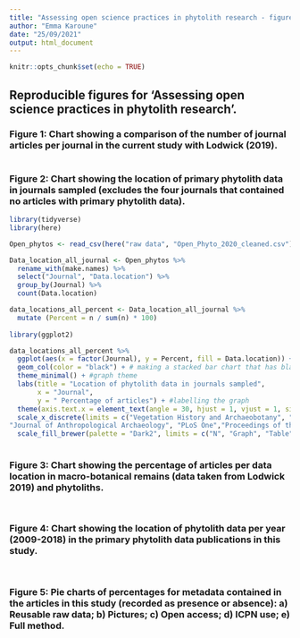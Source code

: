 ```yaml
---
title: "Assessing open science practices in phytolith research - figures"
author: "Emma Karoune"
date: "25/09/2021"
output: html_document
---
```


```r
knitr::opts_chunk$set(echo = TRUE)
```

## Reproducible figures for 'Assessing open science practices in phytolith research'.


### Figure 1: Chart showing a comparison of the number of journal articles per journal in the current study with Lodwick (2019). 

```

```

### Figure 2: Chart showing the location of primary phytolith data in journals sampled (excludes the four journals that contained no articles with primary phytolith data). 

```r
library(tidyverse)
library(here)

Open_phytos <- read_csv(here("raw data", "Open_Phyto_2020_cleaned.csv"))

Data_location_all_journal <- Open_phytos %>% 
  rename_with(make.names) %>%
  select("Journal", "Data.location") %>% 
  group_by(Journal) %>% 
  count(Data.location)

data_locations_all_percent <- Data_location_all_journal %>% 
  mutate (Percent = n / sum(n) * 100)
  
library(ggplot2)

data_locations_all_percent %>% 
  ggplot(aes(x = factor(Journal), y = Percent, fill = Data.location)) + #selecting the x and y axis values and also the stacked bar fills fpr the legend 
  geom_col(color = "black") + # making a stacked bar chart that has black outline
  theme_minimal() + #graph theme
  labs(title = "Location of phytolith data in journals sampled",
       x = "Journal",
       y = " Percentage of articles") + #labelling the graph
  theme(axis.text.x = element_text(angle = 30, hjust = 1, vjust = 1, size = 8)) +
  scale_x_discrete(limits = c("Vegetation History and Archaeobotany", "Archaeological and Anthropological Sciences", "Environmental Archaeology", "The Holocene", "Journal of Archaeological Science", "Journal of Archaeological Science reports", "Quaternary International", "Antiquity", "Journal of Field Archaeology",	
"Journal of Anthropological Archaeology", "PLoS One","Proceedings of the National Academy of Sciences"), labels = c("VHA", "AAS", "EA", "TH", "JAS", "JASR", "QI", "ANT", "JFA", "JAA", "PO", "PNAS")) +
  scale_fill_brewer(palette = "Dark2", limits = c("N", "Graph", "Table", ".docx", "pdf", ".xlsx", ".csv", "Repository")) #Dark2 is a colour blind friendly palette 
  
```

### Figure 3: Chart showing the percentage of articles per data location in macro-botanical remains (data taken from Lodwick 2019) and phytoliths.

```


```


### Figure 4: Chart showing the location of phytolith data per year (2009-2018) in the primary phytolith data publications in this study.

```


```


### Figure 5: Pie charts of percentages for metadata contained in the articles in this study (recorded as presence or absence): a) Reusable raw data; b) Pictures; c) Open access; d) ICPN use; e) Full method.

```


```
